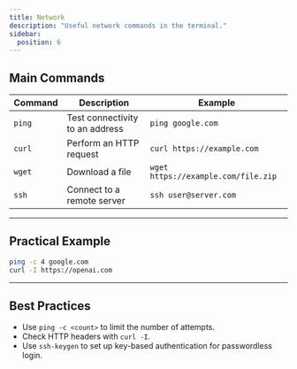 ```yaml
---
title: Network
description: "Useful network commands in the terminal."
sidebar:
  position: 6
---
```


## Main Commands

| Command | Description                                   | Example                            |
|---------|-----------------------------------------------|------------------------------------|
| `ping`  | Test connectivity to an address               | `ping google.com`                  |
| `curl`  | Perform an HTTP request                       | `curl https://example.com`         |
| `wget`  | Download a file                               | `wget https://example.com/file.zip`|
| `ssh`   | Connect to a remote server                    | `ssh user@server.com`              |

---

## Practical Example

```bash
ping -c 4 google.com
curl -I https://openai.com
```

---

## Best Practices

- Use `ping -c <count>` to limit the number of attempts.  
- Check HTTP headers with `curl -I`.  
- Use `ssh-keygen` to set up key-based authentication for passwordless login.  
